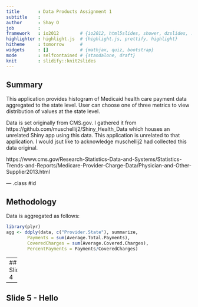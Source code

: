 ```yaml
---
title       : Data Products Assignment 1
subtitle    : 
author      : Shay O
job         : 
framework   : io2012        # {io2012, html5slides, shower, dzslides, ...}
highlighter : highlight.js  # {highlight.js, prettify, highlight}
hitheme     : tomorrow      # 
widgets     : []            # {mathjax, quiz, bootstrap}
mode        : selfcontained # {standalone, draft}
knit        : slidify::knit2slides
---
```


## Summary

This application provides histogram of Medicaid health care payment data aggregated to the state level. User can choose one of three metrics to view distribution of values at the state level.

Data is set originally from CMS.gov. I gathered it from https://github.com/muschellij2/Shiny_Health_Data which houses an unrelated Shiny app using this data. This application is unrelated to that application. I would jsut like to acknowledge muschellij2 had collected this data original.

https://www.cms.gov/Research-Statistics-Data-and-Systems/Statistics-Trends-and-Reports/Medicare-Provider-Charge-Data/Physician-and-Other-Supplier2013.html

--- .class #id 

## Methodology

Data is aggregated as follows:
```r
library(plyr)
agg <- ddply(data, c("Provider.State"), summarize, 
        Payments = sum(Average.Total.Payments),              
        CoveredCharges = sum(Average.Covered.Charges),
        PercentPayments = Payments/CoveredCharges)
```

---
## Slide 4

---
## Slide 5 - Hello




